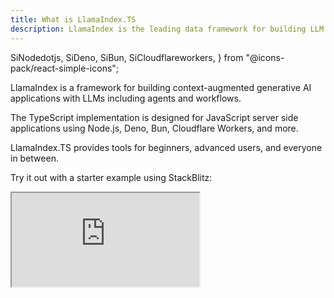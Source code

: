 ```yaml
---
title: What is LlamaIndex.TS
description: LlamaIndex is the leading data framework for building LLM applications
---
```


  SiNodedotjs,
  SiDeno,
  SiBun,
  SiCloudflareworkers,
} from "@icons-pack/react-simple-icons";

LlamaIndex is a framework for building context-augmented generative AI applications with LLMs including agents and workflows.

The TypeScript implementation is designed for JavaScript server side applications using <SiNodedotjs className="inline" color="#5FA04E" /> Node.js, <SiDeno className="inline" color="#70FFAF" /> Deno, <SiBun className="inline" /> Bun, <SiCloudflareworkers className="inline" color="#F38020" /> Cloudflare Workers, and more.

LlamaIndex.TS provides tools for beginners, advanced users, and everyone in between.

Try it out with a starter example using StackBlitz:

<iframe
  className="w-full h-[440px]"
  aria-label="LlamaIndex.TS Starter"
  aria-description="This is a starter example for LlamaIndex.TS, it shows the basic usage of the library."
  src="https://stackblitz.com/github/run-llama/LlamaIndexTS/tree/main/examples?embed=1&file=starter.ts"
/>

You'll need an OpenAI API key to run this example. You can retrieve it from [OpenAI](https://platform.openai.com/api-keys).